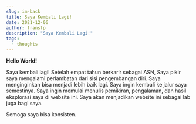 ```yaml
---
slug: im-back
title: Saya Kembali Lagi!
date: 2021-12-06
author: fransfp
description: "Saya Kembali Lagi!"
tags:
  - thoughts
---
```


**Hello World!**

Saya kembali lagi!
Setelah empat tahun berkarir sebagai ASN, Saya pikir saya mengalami perlambatan dari sisi pengembangan diri. Saya menginginkan bisa menjadi lebih baik lagi. Saya ingin kembali ke jalur saya semestinya.
Saya ingin memulai menulis pemikiran, pengalaman, dan hasil eksplorasi saya di website ini. Saya akan menjadikan website ini sebagai lab juga bagi saya.

Semoga saya bisa konsisten.
